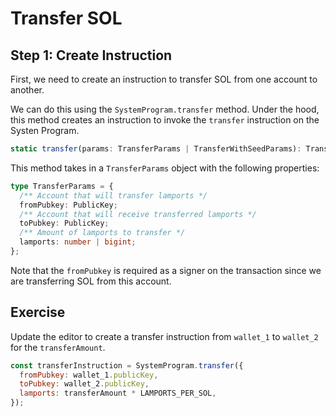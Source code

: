 # Transfer SOL

## Step 1: Create Instruction

First, we need to create an instruction to transfer SOL from one account to another.

We can do this using the `SystemProgram.transfer` method.
Under the hood, this method creates an instruction to invoke the `transfer` instruction on the Systen Program.

```ts
static transfer(params: TransferParams | TransferWithSeedParams): TransactionInstruction;
```

This method takes in a `TransferParams` object with the following properties:

```ts
type TransferParams = {
  /** Account that will transfer lamports */
  fromPubkey: PublicKey;
  /** Account that will receive transferred lamports */
  toPubkey: PublicKey;
  /** Amount of lamports to transfer */
  lamports: number | bigint;
};
```

Note that the `fromPubkey` is required as a signer on the transaction since we are transferring SOL from this account.

## Exercise

Update the editor to create a transfer instruction from `wallet_1` to `wallet_2` for the `transferAmount`.

```js
const transferInstruction = SystemProgram.transfer({
  fromPubkey: wallet_1.publicKey,
  toPubkey: wallet_2.publicKey,
  lamports: transferAmount * LAMPORTS_PER_SOL,
});
```

